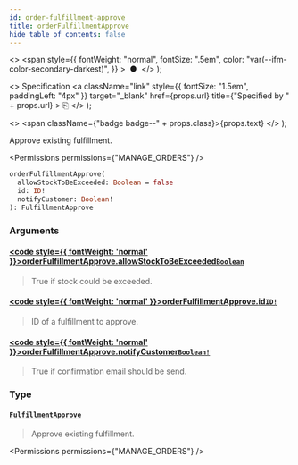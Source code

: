 ```yaml
---
id: order-fulfillment-approve
title: orderFulfillmentApprove
hide_table_of_contents: false
---
```


  <>
    <span
      style={{
        fontWeight: "normal",
        fontSize: ".5em",
        color: "var(--ifm-color-secondary-darkest)",
      }}
    >
      &nbsp;●&nbsp;
    </span>
  </>
);

  <>
    Specification
    <a
      className="link"
      style={{ fontSize: "1.5em", paddingLeft: "4px" }}
      target="\_blank"
      href={props.url}
      title={"Specified by " + props.url}
    >
      ⎘
    </a>
  </>
);

  <>
    <span className={"badge badge--" + props.class}>{props.text}</span>
  </>
);

Approve existing fulfillment.

<Badge text="Added in Saleor 3.1" class="secondary margin-bottom--sm" />

<Permissions permissions={"MANAGE_ORDERS"} />

```graphql
orderFulfillmentApprove(
  allowStockToBeExceeded: Boolean = false
  id: ID!
  notifyCustomer: Boolean!
): FulfillmentApprove
```

### Arguments

#### [<code style={{ fontWeight: 'normal' }}>orderFulfillmentApprove.<b>allowStockToBeExceeded</b></code>](#)<Bullet />[`Boolean`](../../../api-reference/miscellaneous/scalars/boolean) <Badge class="secondary" text="scalar"/> <Badge class="secondary" text="miscellaneous"/>

> True if stock could be exceeded.

#### [<code style={{ fontWeight: 'normal' }}>orderFulfillmentApprove.<b>id</b></code>](#)<Bullet />[`ID!`](../../../api-reference/miscellaneous/scalars/id) <Badge class="secondary" text="non-null"/> <Badge class="secondary" text="scalar"/> <Badge class="secondary" text="miscellaneous"/>

> ID of a fulfillment to approve.

#### [<code style={{ fontWeight: 'normal' }}>orderFulfillmentApprove.<b>notifyCustomer</b></code>](#)<Bullet />[`Boolean!`](../../../api-reference/miscellaneous/scalars/boolean) <Badge class="secondary" text="non-null"/> <Badge class="secondary" text="scalar"/> <Badge class="secondary" text="miscellaneous"/>

> True if confirmation email should be send.

### Type

#### [`FulfillmentApprove`](../../../api-reference/orders/objects/fulfillment-approve) <Badge class="secondary" text="object"/> <Badge class="secondary" text="orders"/>

> Approve existing fulfillment.

<Badge text="Added in Saleor 3.1" class="secondary margin-bottom--sm" />

<Permissions permissions={"MANAGE_ORDERS"} />

>

